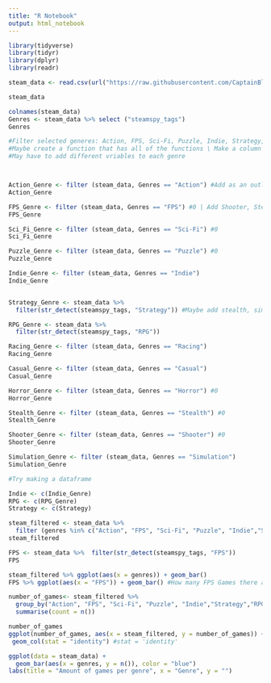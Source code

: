 ```yaml
---
title: "R Notebook"
output: html_notebook
---
```



```r
library(tidyverse)
library(tidyr)
library(dplyr)
library(readr)
```

```r


steam_data <- read.csv(url("https://raw.githubusercontent.com/CaptainBlast096/Intro-to-Data-Science---Final-Project/main/data/steam.csv?token=AURDUTNV5Q6XH2E6BMHB5ADBCCASW"))

steam_data
```

```r
colnames(steam_data)
Genres <- steam_data %>% select ("steamspy_tags")
Genres


```


```r
#Filter selected generes: Action, FPS, Sci-Fi, Puzzle, Indie, Strategy, RPG, Racing, Casual, Horror, Stealth, Shooter, Simulation
#Maybe create a function that has all of the functions \ Make a column out of info
#May have to add different vriables to each genre



Action_Genre <- filter (steam_data, Genres == "Action") #Add as an outlier
Action_Genre

FPS_Genre <- filter (steam_data, Genres == "FPS") #0 | Add Shooter, Stealth, 
FPS_Genre

Sci_Fi_Genre <- filter (steam_data, Genres == "Sci-Fi") #0
Sci_Fi_Genre

Puzzle_Genre <- filter (steam_data, Genres == "Puzzle") #0
Puzzle_Genre

Indie_Genre <- filter (steam_data, Genres == "Indie") 
Indie_Genre


Strategy_Genre <- steam_data %>% 
  filter(str_detect(steamspy_tags, "Strategy")) #Maybe add stealth, simulation

RPG_Genre <- steam_data %>% 
  filter(str_detect(steamspy_tags, "RPG"))

Racing_Genre <- filter (steam_data, Genres == "Racing")
Racing_Genre

Casual_Genre <- filter (steam_data, Genres == "Casual")
Casual_Genre

Horror_Genre <- filter (steam_data, Genres == "Horror") #0
Horror_Genre

Stealth_Genre <- filter (steam_data, Genres == "Stealth") #0
Stealth_Genre

Shooter_Genre <- filter (steam_data, Genres == "Shooter") #0
Shooter_Genre

Simulation_Genre <- filter (steam_data, Genres == "Simulation") 
Simulation_Genre

```
```r
#Try making a dataframe

Indie <- c(Indie_Genre)
RPG <- c(RPG_Genre)
Strategy <- c(Strategy)
```

```r
steam_filtered <- steam_data %>% 
  filter (genres %in% c("Action", "FPS", "Sci-Fi", "Puzzle", "Indie","Strategy", "Racing","RPG", "Casual", "Horror", "Stealth", "Shooter", "Simulation"))
steam_filtered

FPS <- steam_data %>%  filter(str_detect(steamspy_tags, "FPS"))
FPS
```

```r
steam_filtered %>% ggplot(aes(x = genres)) + geom_bar()
FPS %>% ggplot(aes(x = "FPS")) + geom_bar() #How many FPS Games there are
```

```r
number_of_games<- steam_filtered %>% 
  group_by("Action", "FPS", "Sci-Fi", "Puzzle", "Indie","Strategy","RPG", "Racing", "Casual", "Horror", "Stealth", "Shooter", "Simulation") %>% 
  summarise(count = n())

number_of_games
ggplot(number_of_games, aes(x = steam_filtered, y = number_of_games)) +
 geom_col(stat = "identity") #stat = 'identity'
```

```r
ggplot(data = steam_data) +
  geom_bar(aes(x = genres, y = n()), color = "blue")
labs(title = "Amount of games per genre", x = "Genre", y = "")
```
